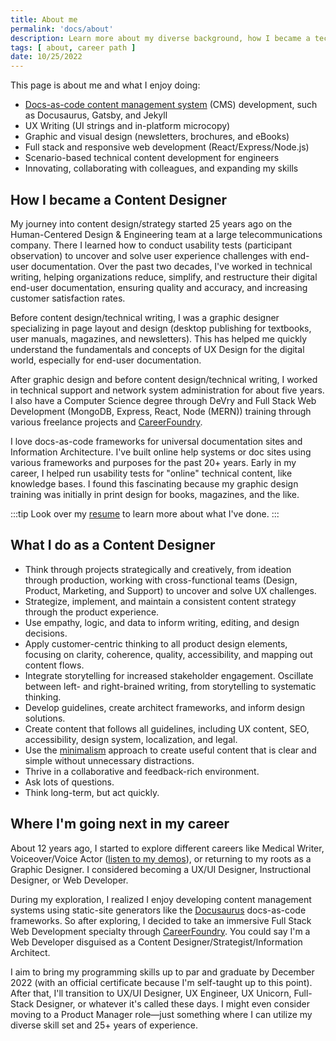 ```yaml
---
title: About me
permalink: 'docs/about'
description: Learn more about my diverse background, how I became a technical writer, and where I'm next.
tags: [ about, career path ]
date: 10/25/2022
---
```


This page is about me and what I enjoy doing:
- [Docs-as-code content management system](https://docsascodepresentation.patriciamcphee.repl.co/#1) (CMS) development, such as Docusaurus, Gatsby, and Jekyll
- UX Writing (UI strings and in-platform microcopy)
- Graphic and visual design (newsletters, brochures, and eBooks)
- Full stack and responsive web development (React/Express/Node.js)
- Scenario-based technical content development for engineers 
- Innovating, collaborating with colleagues, and expanding my skills


## How I became a Content Designer
My journey into content design/strategy started 25 years ago on the Human-Centered Design & Engineering team at a large telecommunications company. There I learned how to conduct usability tests (participant observation) to uncover and solve user experience challenges with end-user documentation. Over the past two decades, I've worked in technical writing, helping organizations reduce, simplify, and restructure their digital end-user documentation, ensuring quality and accuracy, and increasing customer satisfaction rates.

Before content design/technical writing, I was a graphic designer specializing in page layout and design (desktop publishing for textbooks, user manuals, magazines, and newsletters). This has helped me quickly understand the fundamentals and concepts of UX Design for the digital world, especially for end-user documentation.

After graphic design and before content design/technical writing, I worked in technical support and network system administration for about five years. I also have a Computer Science degree through DeVry and Full Stack Web Development (MongoDB, Express, React, Node (MERN)) training through various freelance projects and [CareerFoundry](https://careerfoundry.com/en/courses/become-a-web-developer/?hsa_mt=p&hsa_ad=&hsa_ver=3&hsa_tgt=kwd-71400272294570:loc-190&hsa_net=adwords&hsa_grp=1142393539690917&hsa_src=o&hsa_cam=1598884287&hsa_acc=1437185464&hsa_kw=careerfoundry%20web%20development&msclkid=93af5a0aa51d19d51856395413571273&utm_source=bing&utm_medium=cpc&utm_campaign=BR_ALL_gEN_cXX&utm_term=careerfoundry%20web%20development&utm_content=Dev_careerfoundry).

I love docs-as-code frameworks for universal documentation sites and Information Architecture. I've built online help systems or doc sites using various frameworks and purposes for the past 20+ years. Early in my career, I helped run usability tests for "online" technical content, like knowledge bases. I found this fascinating because my graphic design training was initially in print design for books, magazines, and the like. 



:::tip
Look over my [resume](resume.mdx) to learn more about what I've done.
:::

## What I do as a Content Designer

- Think through projects strategically and creatively, from ideation through production, working with cross-functional teams (Design, Product, Marketing, and Support) to uncover and solve UX challenges.
- Strategize, implement, and maintain a consistent content strategy through the product experience.
- Use empathy, logic, and data to inform writing, editing, and design decisions.
- Apply customer-centric thinking to all product design elements, focusing on clarity, coherence, quality, accessibility, and mapping out content flows.
- Integrate storytelling for increased stakeholder engagement. Oscillate between left- and right-brained writing, from storytelling to systematic thinking.
- Develop guidelines, create architect frameworks, and inform design solutions.
- Create content that follows all guidelines, including UX content, SEO, accessibility, design system, localization, and legal.
- Use the [minimalism](https://everypageispageone.com/2013/07/02/what-is-minimalism/) approach to create useful content that is clear and simple without unnecessary distractions.
- Thrive in a collaborative and feedback-rich environment.
- Ask lots of questions.
- Think long-term, but act quickly.


## Where I'm going next in my career

About 12 years ago, I started to explore different careers like Medical Writer, Voiceover/Voice Actor ([listen to my demos](https://soundcloud.com/patriciamcphee/sets/voiceover-demos)), or returning to my roots as a Graphic Designer. I considered becoming a UX/UI Designer, Instructional Designer, or Web Developer.   

During my exploration, I realized I enjoy developing content management systems using static-site generators like the [Docusaurus](https://docusaurus.io/docs) docs-as-code frameworks. So after exploring, I decided to take an immersive Full Stack Web Development specialty through [CareerFoundry](https://careerfoundry.com/en/courses/become-a-web-developer/). You could say I'm a Web Developer disguised as a Content Designer/Strategist/Information Architect.

I aim to bring my programming skills up to par and graduate by December 2022 (with an official certificate because I'm self-taught up to this point). After that, I'll transition to UX/UI Designer, UX Engineer, UX Unicorn, Full-Stack Designer, or whatever it's called these days. I might even consider moving to a Product Manager role—just something where I can utilize my diverse skill set and 25+ years of experience.